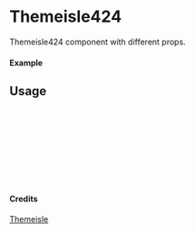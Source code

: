 
<Meta of={Themeisle424} title="Themeisle/Themeisle424" />

# Themeisle424

Themeisle424 component with different props.

#### Example

<Canvas of={Themeisle424.Primary} />

## Usage

```ts
import { Themeisle424 } from "yadl-ui";

const Example = () => {
  return (
      <Themeisle424 />
  );
};

export default Example;
```

#### Credits
[Themeisle](https://themeisle.com/illustrations)
